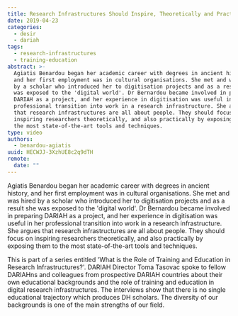 ```yaml
---
title: Research Infrastructures Should Inspire, Theoretically and Practically
date: 2019-04-23
categories:
  - desir
  - dariah
tags:
  - research-infrastructures
  - training-education
abstract: >-
  Agiatis Benardou began her academic career with degrees in ancient history,
  and her first employment was in cultural organisations. She met and was hired
  by a scholar who introduced her to digitisation projects and as a result she
  was exposed to the 'digital world'. Dr Bernardou became involved in preparing
  DARIAH as a project, and her experience in digitisation was useful in her
  professional transition into work in a research infrastructure. She argues
  that research infrastructures are all about people. They should focus on
  inspiring researchers theoretically, and also practically by exposing them to
  the most state-of-the-art tools and techniques.
type: video
authors:
  - benardou-agiatis
uuid: HECWJJ-3XzhUE8c2q9dTH
remote:
  date: ""
---
```


Agiatis Benardou began her academic career with degrees in ancient history, and
her first employment was in cultural organisations. She met and was hired by a
scholar who introduced her to digitisation projects and as a result she was
exposed to the 'digital world'. Dr Bernardou became involved in preparing DARIAH
as a project, and her experience in digitisation was useful in her professional
transition into work in a research infrastructure. She argues that research
infrastructures are all about people. They should focus on inspiring researchers
theoretically, and also practically by exposing them to the most
state-of-the-art tools and techniques.

This is part of a series entitled 'What is the Role of Training and Education in
Research Infrastructures?'. DARIAH Director Toma Tasovac spoke to fellow
DARIAHns and colleagues from prospective DARIAH countries about their own
educational backgrounds and the role of training and education in digital
research infrastructures. The interviews show that there is no single
educational trajectory which produces DH scholars. The diversity of our
backgrounds is one of the main strengths of our field.

<VideoCard
  title="Research Infrastructures Should Inspire, Theoretically and Practically"
  id="GIw3VHJwu5Y"
  image="assets/images/cms/posts/research-infrastructures-should-inspire/agiatis-training.png"
/>
